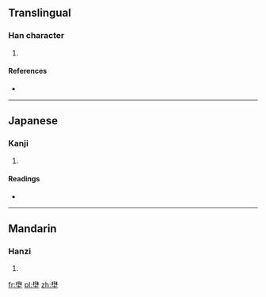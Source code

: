 ==Translingual==

===Han character===
{{Han char|rn=32|rad=土|as=13|sn=16|four=|canj=木木土 (DDG), X木木土 (XDDG)|ids=⿱[[楙]][[土]]}}

# {{defn|Han|sort=土13}}

====References====
* {{Han ref|kx=0240.170|dkj=05489|dj=0480.030|hdz=10490.130|uh=58C4|ud=22724}}

----

==Japanese==

===Kanji===
{{ja-kanji|grade=|rs=土13}}

# {{defn|lang=ja|sort=土13}}

====Readings====
* {{ja-readings|on=[[や]] (ya)|kun=[[の]] (no)}}

----

==Mandarin==

===Hanzi===
{{cmn-hanzi|pin=[[yě]] ([[ye3]])|wg=yeh<sup>3</sup>}}

# {{defn|lang=cmn|sort=土13}}

[[fr:壄]]
[[pl:壄]]
[[zh:壄]]